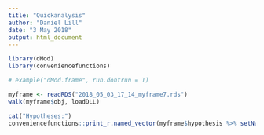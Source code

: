 ```yaml
---
title: "Quickanalysis"
author: "Daniel Lill"
date: "3 May 2018"
output: html_document
---
```


```r
library(dMod)
library(conveniencefunctions)
```

```r
# example("dMod.frame", run.dontrun = T)
```


```r
myframe <- readRDS("2018_05_03_17_14_myframe7.rds")
walk(myframe$obj, loadDLL)
```

```r
cat("Hypotheses:")
conveniencefunctions::print_r.named_vector(myframe$hypothesis %>% setNames(.,1:length(.)))
```

